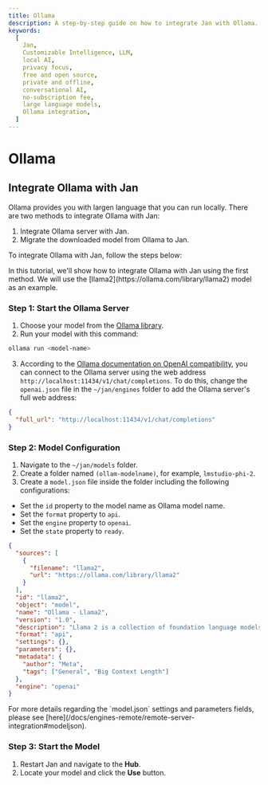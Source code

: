 ```yaml
---
title: Ollama
description: A step-by-step guide on how to integrate Jan with Ollama.
keywords:
  [
    Jan,
    Customizable Intelligence, LLM,
    local AI,
    privacy focus,
    free and open source,
    private and offline,
    conversational AI,
    no-subscription fee,
    large language models,
    Ollama integration,
  ]
---
```



# Ollama

## Integrate Ollama with Jan

Ollama provides you with largen language that you can run locally. There are two methods to integrate Ollama with Jan:

1. Integrate Ollama server with Jan.
2. Migrate the downloaded model from Ollama to Jan.

To integrate Ollama with Jan, follow the steps below:

<Callout type="info">
  In this tutorial, we'll show how to integrate Ollama with Jan using the first method. We will use the [llama2](https://ollama.com/library/llama2) model as an example.
</Callout>

<Steps>

### Step 1: Start the Ollama Server

1. Choose your model from the [Ollama library](https://ollama.com/library).
2. Run your model with this command:

```bash
ollama run <model-name>
```

3. According to the [Ollama documentation on OpenAI compatibility](https://github.com/ollama/ollama/blob/main/docs/openai.md), you can connect to the Ollama server using the web address `http://localhost:11434/v1/chat/completions`. To do this, change the `openai.json` file in the `~/jan/engines` folder to add the Ollama server's full web address:

```json title="~/jan/engines/openai.json"
{
  "full_url": "http://localhost:11434/v1/chat/completions"
}
```

### Step 2: Model Configuration

1. Navigate to the `~/jan/models` folder.
2. Create a folder named `(ollam-modelname)`, for example, `lmstudio-phi-2`.
3. Create a `model.json` file inside the folder including the following configurations:

- Set the `id` property to the model name as Ollama model name.
- Set the `format` property to `api`.
- Set the `engine` property to `openai`.
- Set the `state` property to `ready`.

```json ~/jan/models/llama2/model.json
{
  "sources": [
    {
      "filename": "llama2",
      "url": "https://ollama.com/library/llama2"
    }
  ],
  "id": "llama2",
  "object": "model",
  "name": "Ollama - Llama2",
  "version": "1.0",
  "description": "Llama 2 is a collection of foundation language models ranging from 7B to 70B parameters.",
  "format": "api",
  "settings": {},
  "parameters": {},
  "metadata": {
    "author": "Meta",
    "tags": ["General", "Big Context Length"]
  },
  "engine": "openai"
}
```

<Callout type="info">
For more details regarding the `model.json` settings and parameters fields, please see [here](/docs/engines-remote/remote-server-integration#modeljson).
</Callout>

### Step 3: Start the Model

1. Restart Jan and navigate to the **Hub**.
2. Locate your model and click the **Use** button.

</Steps>